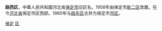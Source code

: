 {{Unreferenced|time=2022-01-28T03:24:15+00:00}}
'''路西区'''，中華人民共和國河北省[[保定市|保定市]]旧区名。1958年由保定市[[新二区|新二区]]改置。在今[[河北省|河北省]]保定市区西部。1960年与[[路东区|路东区]]合并为保定市[[市区_(保定市)|市区]]。

{{Hebei-stub}}
[[Category:河北已撤消的市辖区|保定]]
[[Category:保定行政区划史|区]]